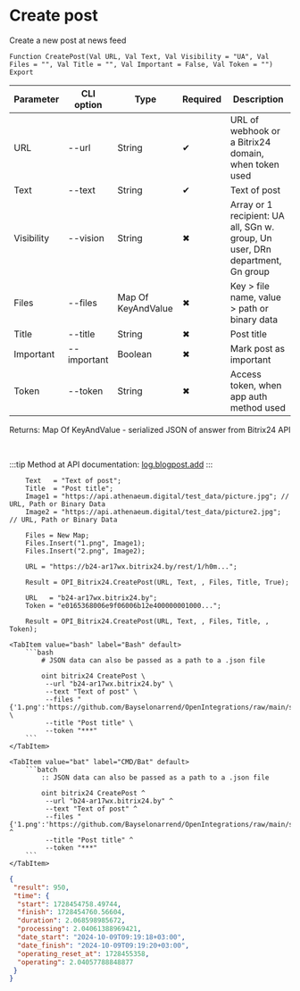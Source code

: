 ﻿---
sidebar_position: 1
description: Create post and other functions to work with Bitrix24 in the Open Integration Package, a free open-source integration library for 1C:Enterprise 8, OneScript and CLI
keywords: [1C, 1С, 1С:Enterprise, 1С:Enterprise 8.3, API, Integration, Services, Exchange, OneScript, CLI, Bitrix24]
---


# Create post
 Create a new post at news feed



`Function CreatePost(Val URL, Val Text, Val Visibility = "UA", Val Files = "", Val Title = "", Val Important = False, Val Token = "") Export`

  | Parameter | CLI option | Type | Required | Description |
  |-|-|-|-|-|
  | URL | --url | String | &#x2714; | URL of webhook or a Bitrix24 domain, when token used |
  | Text | --text | String | &#x2714; | Text of post |
  | Visibility | --vision | String | &#x2716; | Array or 1 recipient: UA all, SGn w. group, Un user, DRn department, Gn group |
  | Files | --files | Map Of KeyAndValue | &#x2716; | Key > file name, value > path or binary data |
  | Title | --title | String | &#x2716; | Post title |
  | Important | --important | Boolean | &#x2716; | Mark post as important |
  | Token | --token | String | &#x2716; | Access token, when app auth method used |

  
  Returns:  Map Of KeyAndValue - serialized JSON of answer from Bitrix24 API

<br/>

:::tip
Method at API documentation: [log.blogpost.add](https://dev.1c-bitrix.ru/rest_help/log/log_blogpost_add.php)
:::
<br/>



```bsl title="1C:Enterprise/OneScript code example"
    Text   = "Text of post";
    Title  = "Post title";
    Image1 = "https://api.athenaeum.digital/test_data/picture.jpg"; // URL, Path or Binary Data
    Image2 = "https://api.athenaeum.digital/test_data/picture2.jpg"; // URL, Path or Binary Data

    Files = New Map;
    Files.Insert("1.png", Image1);
    Files.Insert("2.png", Image2);

    URL = "https://b24-ar17wx.bitrix24.by/rest/1/h0m...";

    Result = OPI_Bitrix24.CreatePost(URL, Text, , Files, Title, True);

    URL   = "b24-ar17wx.bitrix24.by";
    Token = "e0165368006e9f06006b12e400000001000...";

    Result = OPI_Bitrix24.CreatePost(URL, Text, , Files, Title, , Token);
```
 

 <Tabs>
  
    <TabItem value="bash" label="Bash" default>
        ```bash
            # JSON data can also be passed as a path to a .json file
            
            oint bitrix24 CreatePost \
             --url "b24-ar17wx.bitrix24.by" \
             --text "Text of post" \
             --files "{'1.png':'https://github.com/Bayselonarrend/OpenIntegrations/raw/main/service/test_data/picture.jpg','2.png':'https://github.com/Bayselonarrend/OpenIntegrations/raw/main/service/test_data/picture2.jpg'}" \
             --title "Post title" \
             --token "***"
        ```
    </TabItem>
  
    <TabItem value="bat" label="CMD/Bat" default>
        ```batch
            :: JSON data can also be passed as a path to a .json file
            
            oint bitrix24 CreatePost ^
             --url "b24-ar17wx.bitrix24.by" ^
             --text "Text of post" ^
             --files "{'1.png':'https://github.com/Bayselonarrend/OpenIntegrations/raw/main/service/test_data/picture.jpg','2.png':'https://github.com/Bayselonarrend/OpenIntegrations/raw/main/service/test_data/picture2.jpg'}" ^
             --title "Post title" ^
             --token "***"
        ```
    </TabItem>
</Tabs>


```json title="Result"
{
 "result": 950,
 "time": {
  "start": 1728454758.49744,
  "finish": 1728454760.56604,
  "duration": 2.068598985672,
  "processing": 2.04061388969421,
  "date_start": "2024-10-09T09:19:18+03:00",
  "date_finish": "2024-10-09T09:19:20+03:00",
  "operating_reset_at": 1728455358,
  "operating": 2.04057788848877
 }
}
```
